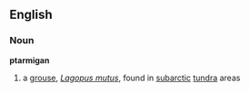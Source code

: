 ==English==
===Noun===
'''ptarmigan'''

# a [[grouse]], ''[[Lagopus mutus]]'', found in [[subarctic]] [[tundra]] areas

{{Wikipedia}}